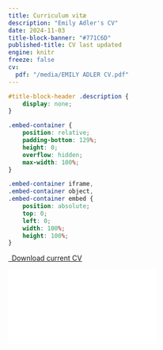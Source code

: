 ```yaml
---
title: Curriculum vitæ
description: "Emily Adler's CV"
date: 2024-11-03
title-block-banner: "#771C6D"
published-title: CV last updated
engine: knitr
freeze: false
cv:
  pdf: "/media/EMILY ADLER CV.pdf"
---
```


```css
#title-block-header .description {
    display: none;
}
```

```css
.embed-container {
    position: relative;
    padding-bottom: 129%;
    height: 0;
    overflow: hidden;
    max-width: 100%;
}

.embed-container iframe,
.embed-container object,
.embed-container embed {
    position: absolute;
    top: 0;
    left: 0;
    width: 100%;
    height: 100%;
}
```

```{=html}
<p class="text-center">
  <a class="btn btn-primary btn-lg cv-download" href="`r rmarkdown::metadata$cv$pdf`" target="_blank">
    <i class="fa-solid fa-file-arrow-down"></i>&ensp;Download current CV
  </a>
</p>

<div class="embed-container">
  <iframe src="`r rmarkdown::metadata$cv$pdf`" style="border: 0.5px"></iframe>
</div>
```
